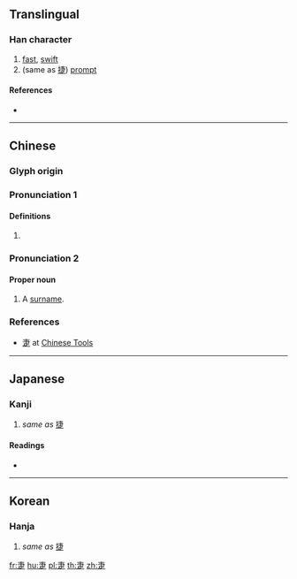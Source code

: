 {{character info/new}}
==Translingual==

===Han character===
{{Han char|rn=103|rad=疋|as=03|sn=8|four=50801|canj=JLYO}}

# [[fast]], [[swift]]
# (same as [[捷]]) [[prompt]]

====References====
* {{Han ref|kx=0767.190|dkj=21997|dj=1177.200|hdz=42749.040|uh=758C|ud=30092|bh=CD73|bd=52595}}

----

==Chinese==
{{zh-forms}}

===Glyph origin===
{{Han etym}}

===Pronunciation 1===
{{zh-pron
|m=jié
|c=zit3,zit6
|mc=y
|oc=y
|ma=
|cat=a
}}

====Definitions====
{{zh-hanzi}}

# {{rfdef|lang=zh}}

===Pronunciation 2===
{{zh-pron
|m=Qiè
|cat=pn
}}

====Proper noun====
{{zh-proper noun}}

# A [[surname]].

===References===
* [http://www.chinese-tools.com/tools/sinograms.html?q=%E7%96%8C 疌] at [http://www.chinese-tools.com Chinese Tools]

----

==Japanese==

===Kanji===
{{ja-kanji|grade=|rs=疋03}}

# ''same as'' [[捷]]

====Readings====
* {{ja-readings|on=[[しょう]] (shō), [[そう]] (sō)}}

----

==Korean==

===Hanja===
{{ko-hanja|hangeul=섭|eumhun=|rv=seop|mr=sŏp|y=sep}}

# ''same as'' [[捷]]

[[fr:疌]]
[[hu:疌]]
[[pl:疌]]
[[th:疌]]
[[zh:疌]]
